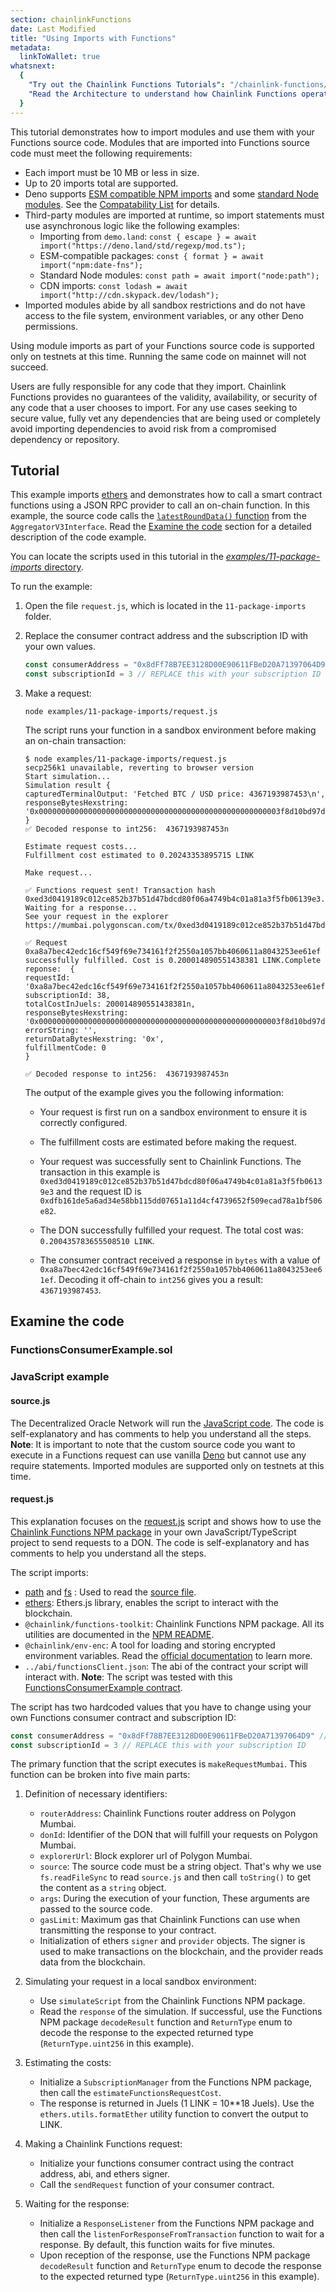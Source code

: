 ```yaml
---
section: chainlinkFunctions
date: Last Modified
title: "Using Imports with Functions"
metadata:
  linkToWallet: true
whatsnext:
  {
    "Try out the Chainlink Functions Tutorials": "/chainlink-functions/tutorials",
    "Read the Architecture to understand how Chainlink Functions operates": "/chainlink-functions/resources/architecture",
  }
---
```



This tutorial demonstrates how to import modules and use them with your Functions source code. Modules that are imported into Functions source code must meet the following requirements:

- Each import must be 10 MB or less in size.
- Up to 20 imports total are supported.
- Deno supports [ESM compatible NPM imports](https://docs.deno.com/runtime/manual/node/npm_specifiers) and some [standard Node modules](https://docs.deno.com/runtime/manual/node/node_specifiers). See the [Compatability List](https://docs.deno.com/runtime/manual/node/compatibility) for details.
- Third-party modules are imported at runtime, so import statements must use asynchronous logic like the following examples:
  - Importing from `demo.land`: `const { escape } = await import("https://deno.land/std/regexp/mod.ts");`
  - ESM-compatible packages: `const { format } = await import("npm:date-fns");`
  - Standard Node modules: `const path = await import("node:path");`
  - CDN imports: `const lodash = await import("http://cdn.skypack.dev/lodash");`
- Imported modules abide by all sandbox restrictions and do not have access to the file system, environment variables, or any other Deno permissions.

<Aside type="caution">
  Using module imports as part of your Functions source code is supported only on testnets at this time. Running the same code on mainnet will not succeed.

Users are fully responsible for any code that they import. Chainlink Functions provides no guarantees of the validity, availability, or security of any code that a user chooses to import. For any use cases seeking to secure value, fully vet any dependencies that are being used or completely avoid importing dependencies to avoid risk from a compromised dependency or repository.

</Aside>

<ChainlinkFunctions section="prerequisites-guides" />

## Tutorial

This example imports [ethers](https://www.npmjs.com/package/ethers) and demonstrates how to call a smart contract functions using a JSON RPC provider to call an on-chain function. In this example, the source code calls the [`latestRoundData()` function](/data-feeds/api-reference#latestrounddata) from the `AggregatorV3Interface`. Read the [Examine the code](#examine-the-code) section for a detailed description of the code example.

You can locate the scripts used in this tutorial in the [_examples/11-package-imports_ directory](https://github.com/smartcontractkit/smart-contract-examples/tree/main/functions-examples/examples/11-package-imports).

To run the example:

1. Open the file `request.js`, which is located in the `11-package-imports` folder.
1. Replace the consumer contract address and the subscription ID with your own values.

   ```javascript
   const consumerAddress = "0x8dFf78B7EE3128D00E90611FBeD20A71397064D9" // REPLACE this with your Functions consumer address
   const subscriptionId = 3 // REPLACE this with your subscription ID
   ```

1. Make a request:

   ```shell
   node examples/11-package-imports/request.js
   ```

   The script runs your function in a sandbox environment before making an on-chain transaction:

   ```text
   $ node examples/11-package-imports/request.js
   secp256k1 unavailable, reverting to browser version
   Start simulation...
   Simulation result {
   capturedTerminalOutput: 'Fetched BTC / USD price: 4367193987453\n',
   responseBytesHexstring: '0x000000000000000000000000000000000000000000000000000003f8d10bd97d'
   }
   ✅ Decoded response to int256:  4367193987453n

   Estimate request costs...
   Fulfillment cost estimated to 0.20243353895715 LINK

   Make request...

   ✅ Functions request sent! Transaction hash 0xed3d0419189c012ce852b37b51d47bdcd80f06a4749b4c01a81a3f5fb06139e3. Waiting for a response...
   See your request in the explorer https://mumbai.polygonscan.com/tx/0xed3d0419189c012ce852b37b51d47bdcd80f06a4749b4c01a81a3f5fb06139e3

   ✅ Request 0xa8a7bec42edc16cf549f69e734161f2f2550a1057bb4060611a8043253ee61ef successfully fulfilled. Cost is 0.200014890551438381 LINK.Complete reponse:  {
   requestId: '0xa8a7bec42edc16cf549f69e734161f2f2550a1057bb4060611a8043253ee61ef',
   subscriptionId: 38,
   totalCostInJuels: 200014890551438381n,
   responseBytesHexstring: '0x000000000000000000000000000000000000000000000000000003f8d10bd97d',
   errorString: '',
   returnDataBytesHexstring: '0x',
   fulfillmentCode: 0
   }

   ✅ Decoded response to int256:  4367193987453n
   ```

   The output of the example gives you the following information:

   - Your request is first run on a sandbox environment to ensure it is correctly configured.
   - The fulfillment costs are estimated before making the request.
   - Your request was successfully sent to Chainlink Functions. The transaction in this example is `0xed3d0419189c012ce852b37b51d47bdcd80f06a4749b4c01a81a3f5fb06139e3` and the request ID is `0xdfb161de5a6ad34e58bb115dd07651a11d4cf4739652f509ecad78a1bf506e82`.

   - The DON successfully fulfilled your request. The total cost was: `0.200435783655508510 LINK`.
   - The consumer contract received a response in `bytes` with a value of `0xa8a7bec42edc16cf549f69e734161f2f2550a1057bb4060611a8043253ee61ef`. Decoding it off-chain to `int256` gives you a result: `4367193987453`.

## Examine the code

### FunctionsConsumerExample.sol

<ChainlinkFunctions section="functions-consumer" />

### JavaScript example

#### source.js

The Decentralized Oracle Network will run the [JavaScript code](https://github.com/smartcontractkit/smart-contract-examples/blob/main/functions-examples/examples/11-package-imports/source.js). The code is self-explanatory and has comments to help you understand all the steps. **Note**: It is important to note that the custom source code you want to execute in a Functions request can use vanilla [Deno](https://deno.land/) but cannot use any require statements. Imported modules are supported only on testnets at this time.

#### request.js

This explanation focuses on the [request.js](https://github.com/smartcontractkit/smart-contract-examples/blob/main/functions-examples/examples/11-package-imports/request.js) script and shows how to use the [Chainlink Functions NPM package](https://github.com/smartcontractkit/functions-toolkit) in your own JavaScript/TypeScript project to send requests to a DON. The code is self-explanatory and has comments to help you understand all the steps.

The script imports:

- [path](https://nodejs.org/docs/latest/api/path.html) and [fs](https://nodejs.org/api/fs.html) : Used to read the [source file](https://github.com/smartcontractkit/smart-contract-examples/blob/main/functions-examples/examples/11-package-imports/source.js).
- [ethers](https://docs.ethers.org/v5/): Ethers.js library, enables the script to interact with the blockchain.
- `@chainlink/functions-toolkit`: Chainlink Functions NPM package. All its utilities are documented in the [NPM README](https://github.com/smartcontractkit/functions-toolkit/blob/main/README.md).
- `@chainlink/env-enc`: A tool for loading and storing encrypted environment variables. Read the [official documentation](https://www.npmjs.com/package/@chainlink/env-enc) to learn more.
- `../abi/functionsClient.json`: The abi of the contract your script will interact with. **Note**: The script was tested with this [FunctionsConsumerExample contract](https://remix.ethereum.org/#url=https://docs.chain.link/samples/ChainlinkFunctions/FunctionsConsumerExample.sol).

The script has two hardcoded values that you have to change using your own Functions consumer contract and subscription ID:

```javascript
const consumerAddress = "0x8dFf78B7EE3128D00E90611FBeD20A71397064D9" // REPLACE this with your Functions consumer address
const subscriptionId = 3 // REPLACE this with your subscription ID
```

The primary function that the script executes is `makeRequestMumbai`. This function can be broken into five main parts:

1. Definition of necessary identifiers:

   - `routerAddress`: Chainlink Functions router address on Polygon Mumbai.
   - `donId`: Identifier of the DON that will fulfill your requests on Polygon Mumbai.
   - `explorerUrl`: Block explorer url of Polygon Mumbai.
   - `source`: The source code must be a string object. That's why we use `fs.readFileSync` to read `source.js` and then call `toString()` to get the content as a `string` object.
   - `args`: During the execution of your function, These arguments are passed to the source code.
   - `gasLimit`: Maximum gas that Chainlink Functions can use when transmitting the response to your contract.
   - Initialization of ethers `signer` and `provider` objects. The signer is used to make transactions on the blockchain, and the provider reads data from the blockchain.

1. Simulating your request in a local sandbox environment:

   - Use `simulateScript` from the Chainlink Functions NPM package.
   - Read the `response` of the simulation. If successful, use the Functions NPM package `decodeResult` function and `ReturnType` enum to decode the response to the expected returned type (`ReturnType.uint256` in this example).

1. Estimating the costs:

   - Initialize a `SubscriptionManager` from the Functions NPM package, then call the `estimateFunctionsRequestCost`.
   - The response is returned in Juels (1 LINK = 10\*\*18 Juels). Use the `ethers.utils.formatEther` utility function to convert the output to LINK.

1. Making a Chainlink Functions request:

   - Initialize your functions consumer contract using the contract address, abi, and ethers signer.
   - Call the `sendRequest` function of your consumer contract.

1. Waiting for the response:

   - Initialize a `ResponseListener` from the Functions NPM package and then call the `listenForResponseFromTransaction` function to wait for a response. By default, this function waits for five minutes.
   - Upon reception of the response, use the Functions NPM package `decodeResult` function and `ReturnType` enum to decode the response to the expected returned type (`ReturnType.uint256` in this example).
